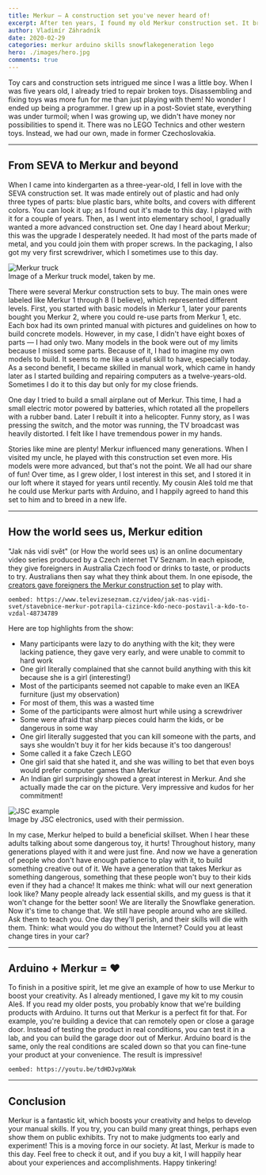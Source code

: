```yaml
---
title: Merkur — A construction set you've never heard of!
excerpt: After ten years, I found my old Merkur construction set. It brings memories and thoughts about how I can make it useful again.
author: Vladimír Záhradník
date: 2020-02-29
categories: merkur arduino skills snowflakegeneration lego
hero: ./images/hero.jpg
comments: true
---
```

Toy cars and construction sets intrigued me since I was a little boy. When I was five years old, I already tried to repair broken toys. Disassembling and fixing toys was more fun for me than just playing with them! No wonder I ended up being a programmer. I grew up in a post-Soviet state, everything was under turmoil; when I was growing up, we didn't have money nor possibilities to spend it. There was no LEGO Technics and other western toys. Instead, we had our own, made in former Czechoslovakia.

---

## From SEVA to Merkur and beyond
When I came into kindergarten as a three-year-old, I fell in love with the SEVA construction set. It was made entirely out of plastic and had only three types of parts: blue plastic bars, white bolts, and covers with different colors. You can look it up; as I found out it's made to this day. I played with it for a couple of years. Then, as I went into elementary school, I gradually wanted a more advanced construction set. One day I heard about Merkur; this was the upgrade I desperately needed. It had most of the parts made of metal, and you could join them with proper screws. In the packaging, I also got my very first screwdriver, which I sometimes use to this day.

<div className="Image__Large">
  <img src="./images/merkur-truck.jpg" alt="Merkur truck" />
  <figcaption>Image of a Merkur truck model, taken by me.</figcaption>
</div>

There were several Merkur construction sets to buy. The main ones were labeled like Merkur 1 through 8 (I believe), which represented different levels. First, you started with basic models in Merkur 1, later your parents bought you Merkur 2, where you could re-use parts from Merkur 1, etc. Each box had its own printed manual with pictures and guidelines on how to build concrete models. However, in my case, I didn't have eight boxes of parts — I had only two. Many models in the book were out of my limits because I missed some parts. Because of it, I had to imagine my own models to build. It seems to me like a useful skill to have, especially today. As a second benefit, I became skilled in manual work, which came in handy later as I started building and repairing computers as a twelve-years-old. Sometimes I do it to this day but only for my close friends.

One day I tried to build a small airplane out of Merkur. This time, I had a small electric motor powered by batteries, which rotated all the propellers with a rubber band. Later I rebuilt it into a helicopter. Funny story, as I was pressing the switch, and the motor was running, the TV broadcast was heavily distorted. I felt like I have tremendous power in my hands.

Stories like mine are plenty! Merkur influenced many generations. When I visited my uncle, he played with this construction set even more. His models were more advanced, but that's not the point. We all had our share of fun! Over time, as I grew older, I lost interest in this set, and I stored it in our loft where it stayed for years until recently. My cousin Aleš told me that he could use Merkur parts with Arduino, and I happily agreed to hand this set to him and to breed in a new life.

---

## How the world sees us, Merkur edition
"Jak nás vidí svět" (or How the world sees us) is an online documentary video series produced by a Czech internet TV Seznam. In each episode, they give foreigners in Australia Czech food or drinks to taste, or products to try. Australians then say what they think about them. In one episode, the [creators gave foreigners the Merkur construction set][jak-nas-vidi-svet-merkur] to play with.

`oembed: https://www.televizeseznam.cz/video/jak-nas-vidi-svet/stavebnice-merkur-potrapila-cizince-kdo-neco-postavil-a-kdo-to-vzdal-48734789`

Here are top highlights from the show:
- Many participants were lazy to do anything with the kit; they were lacking patience, they gave very early, and were unable to commit to hard work
- One girl literally complained that she cannot build anything with this kit because she is a girl (interesting!)
- Most of the participants seemed not capable to make even an IKEA furniture (just my observation)
- For most of them, this was a wasted time
- Some of the participants were almost hurt while using a screwdriver
- Some were afraid that sharp pieces could harm the kids, or be dangerous in some way
- One girl literally suggested that you can kill someone with the parts, and says she wouldn't buy it for her kids because it's too dangerous!
- Some called it a fake Czech LEGO
- One girl said that she hated it, and she was willing to bet that even boys would prefer computer games than Merkur
- An Indian girl surprisingly showed a great interest in Merkur. And she actually made the car on the picture. Very impressive and kudos for her commitment!

<div className="Image__Large">
  <img src="./images/jsc-example.jpg" alt="JSC example" />
  <figcaption>Image by JSC electronics, used with their permission.</figcaption>
</div>

In my case, Merkur helped to build a beneficial skillset. When I hear these adults talking about some dangerous toy, it hurts! Throughout history, many generations played with it and were just fine. And now we have a generation of people who don't have enough patience to play with it, to build something creative out of it. We have a generation that takes Merkur as something dangerous, something that these people won't buy to their kids even if they had a chance! It makes me think: what will our next generation look like? Many people already lack essential skills, and my guess is that it won't change for the better soon! We are literally the Snowflake generation. Now it's time to change that. We still have people around who are skilled. Ask them to teach you. One day they'll perish, and their skills will die with them. Think: what would you do without the Internet? Could you at least change tires in your car?

---

## Arduino + Merkur = ♥
To finish in a positive spirit, let me give an example of how to use Merkur to boost your creativity. As I already mentioned, I gave my kit to my cousin Aleš. If you read my older posts, you probably know that we're building products with Arduino. It turns out that Merkur is a perfect fit for that. For example, you're building a device that can remotely open or close a garage door. Instead of testing the product in real conditions, you can test it in a lab, and you can build the garage door out of Merkur. Arduino board is the same, only the real conditions are scaled down so that you can fine-tune your product at your convenience. The result is impressive!

`oembed: https://youtu.be/tdHDJvpXWak`

---

## Conclusion
Merkur is a fantastic kit, which boosts your creativity and helps to develop your manual skills. If you try, you can build many great things, perhaps even show them on public exhibits. Try not to make judgments too early and experiment! This is a moving force in our society. At last, Merkur is made to this day. Feel free to check it out, and if you buy a kit, I will happily hear about your experiences and accomplishments. Happy tinkering!


[//]: # (Used references)
[jak-nas-vidi-svet-merkur]: https://www.televizeseznam.cz/video/jak-nas-vidi-svet/stavebnice-merkur-potrapila-cizince-kdo-neco-postavil-a-kdo-to-vzdal-48734789